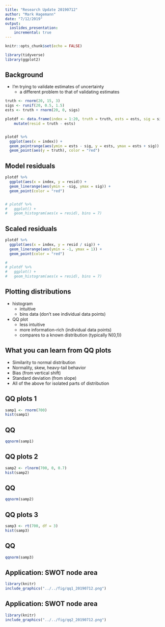 ```yaml
---
title: "Research Update 20190712"
author: "Mark Hagemann"
date: "7/12/2019"
output: 
  ioslides_presentation:
    incremental: true
---
```


```r
knitr::opts_chunk$set(echo = FALSE)

library(tidyverse)
library(ggplot2)
```


## Background

- I'm trying to validate estimates of uncertainty
  - a different problem to that of validating estimates


```r
truth <- rnorm(20, 15, 3)
sigs <- runif(20, 0.5, 1.5)
ests <- truth + rnorm(20, 0, sigs)

plotdf <- data.frame(index = 1:20, truth = truth, ests = ests, sig = sigs) %>% 
    mutate(resid = truth - ests)


plotdf %>% 
  ggplot(aes(x = index)) + 
  geom_pointrange(aes(ymin = ests - sig, y = ests, ymax = ests + sig)) + 
  geom_point(aes(y = truth), color = "red") 

```

## Model residuals

```r
plotdf %>%
  ggplot(aes(x = index, y = resid)) +
  geom_linerange(aes(ymin = -sig, ymax = sig)) +
  geom_point(color = "red")


# plotdf %>% 
#   ggplot() + 
#   geom_histogram(aes(x = resid), bins = 7)
```

## Scaled residuals

```r
plotdf %>%
  ggplot(aes(x = index, y = resid / sig)) +
  geom_linerange(aes(ymin = -1, ymax = 1)) +
  geom_point(color = "red")

# 
# plotdf %>% 
#   ggplot() + 
#   geom_histogram(aes(x = resid), bins = 7)
```


## Plotting distributions

- histogram
  - intuitive
  - bins data (don't see individual data points)
- QQ plot
  - less intuitive
  - more information-rich (individual data points)
  - compares to a known distribution (typically N(0,1))

## What you can learn from QQ plots

- Similarity to normal distribution
- Normality, skew, heavy-tail behavior
- Bias (from vertical shift)
- Standard deviation (from slope)
- All of the above for isolated parts of distribution


## QQ plots 1


```r
samp1 <- rnorm(700)
hist(samp1)
```

## QQ

```r
qqnorm(samp1)
```

## QQ plots 2


```r
samp2 <- rlnorm(700, 0, 0.7)
hist(samp2)
```

## QQ

```r
qqnorm(samp2)
```

## QQ plots 3


```r
samp3 <- rt(700, df = 3)
hist(samp3)
```

## QQ

```r
qqnorm(samp3)
```


## Application: SWOT node area

```r
library(knitr)
include_graphics("../../fig/qq1_20190712.png")
```

## Application: SWOT node area

```r
library(knitr)
include_graphics("../../fig/qq2_20190712.png")
```
